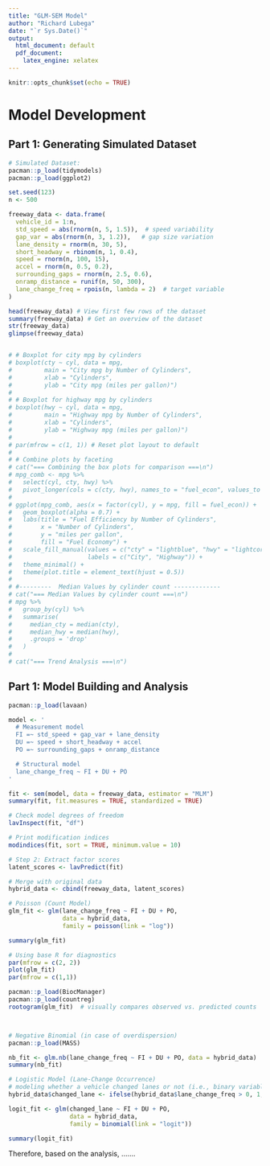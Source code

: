 ```yaml
---
title: "GLM-SEM Model"
author: "Richard Lubega"
date: "`r Sys.Date()`"
output:
  html_document: default
  pdf_document:
    latex_engine: xelatex
---
```


```r
knitr::opts_chunk$set(echo = TRUE)
```

# Model Development

## Part 1: Generating Simulated Dataset

```r
# Simulated Dataset:
pacman::p_load(tidymodels)
pacman::p_load(ggplot2) 

set.seed(123)
n <- 500

freeway_data <- data.frame(
  vehicle_id = 1:n,
  std_speed = abs(rnorm(n, 5, 1.5)),  # speed variability
  gap_var = abs(rnorm(n, 3, 1.2)),   # gap size variation
  lane_density = rnorm(n, 30, 5),
  short_headway = rbinom(n, 1, 0.4),
  speed = rnorm(n, 100, 15),
  accel = rnorm(n, 0.5, 0.2),
  surrounding_gaps = rnorm(n, 2.5, 0.6),
  onramp_distance = runif(n, 50, 300),
  lane_change_freq = rpois(n, lambda = 2)  # target variable
)

head(freeway_data) # View first few rows of the dataset
summary(freeway_data) # Get an overview of the dataset
str(freeway_data)
glimpse(freeway_data)


# # Boxplot for city mpg by cylinders
# boxplot(cty ~ cyl, data = mpg, 
#         main = "City mpg by Number of Cylinders", 
#         xlab = "Cylinders", 
#         ylab = "City mpg (miles per gallon)")
# 
# # Boxplot for highway mpg by cylinders
# boxplot(hwy ~ cyl, data = mpg, 
#         main = "Highway mpg by Number of Cylinders", 
#         xlab = "Cylinders", 
#         ylab = "Highway mpg (miles per gallon)")
# 
# par(mfrow = c(1, 1)) # Reset plot layout to default
# 
# # Combine plots by faceting
# cat("=== Combining the box plots for comparison ===\n")
# mpg_comb <- mpg %>%
#   select(cyl, cty, hwy) %>%
#   pivot_longer(cols = c(cty, hwy), names_to = "fuel_econ", values_to = "mpg")
# 
# ggplot(mpg_comb, aes(x = factor(cyl), y = mpg, fill = fuel_econ)) +
#   geom_boxplot(alpha = 0.7) +
#   labs(title = "Fuel Efficiency by Number of Cylinders",
#        x = "Number of Cylinders",
#        y = "miles per gallon",
#        fill = "Fuel Economy") +
#   scale_fill_manual(values = c("cty" = "lightblue", "hwy" = "lightcoral"),
#                     labels = c("City", "Highway")) +
#   theme_minimal() +
#   theme(plot.title = element_text(hjust = 0.5))
# 
# #---------  Median Values by cylinder count -------------
# cat("=== Median Values by cylinder count ===\n")
# mpg %>%
#   group_by(cyl) %>%
#   summarise(
#     median_cty = median(cty),
#     median_hwy = median(hwy),
#     .groups = 'drop'
#   )
# 
# cat("=== Trend Analysis ===\n")
```

## Part 1: Model Building and Analysis


```r

pacman::p_load(lavaan)

model <- '
  # Measurement model
  FI =~ std_speed + gap_var + lane_density
  DU =~ speed + short_headway + accel
  PO =~ surrounding_gaps + onramp_distance

  # Structural model
  lane_change_freq ~ FI + DU + PO
'

fit <- sem(model, data = freeway_data, estimator = "MLM")
summary(fit, fit.measures = TRUE, standardized = TRUE)

# Check model degrees of freedom
lavInspect(fit, "df")

# Print modification indices
modindices(fit, sort = TRUE, minimum.value = 10)

# Step 2: Extract factor scores
latent_scores <- lavPredict(fit)

# Merge with original data
hybrid_data <- cbind(freeway_data, latent_scores)

# Poisson (Count Model)
glm_fit <- glm(lane_change_freq ~ FI + DU + PO,
               data = hybrid_data,
               family = poisson(link = "log"))

summary(glm_fit)

# Using base R for diagnostics
par(mfrow = c(2, 2))
plot(glm_fit)
par(mfrow = c(1,1))

pacman::p_load(BiocManager)
pacman::p_load(countreg)
rootogram(glm_fit)  # visually compares observed vs. predicted counts



# Negative Binomial (in case of overdispersion)
pacman::p_load(MASS)

nb_fit <- glm.nb(lane_change_freq ~ FI + DU + PO, data = hybrid_data)
summary(nb_fit)

# Logistic Model (Lane-Change Occurrence)
# modeling whether a vehicle changed lanes or not (i.e., binary variable)
hybrid_data$changed_lane <- ifelse(hybrid_data$lane_change_freq > 0, 1, 0)

logit_fit <- glm(changed_lane ~ FI + DU + PO,
                 data = hybrid_data,
                 family = binomial(link = "logit"))

summary(logit_fit)


```

Therefore, based on the analysis, .......


